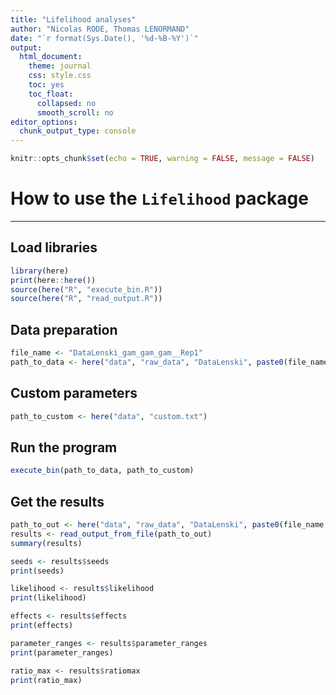 ```yaml
---
title: "Lifelihood analyses"
author: "Nicolas RODE, Thomas LENORMAND"
date: "`r format(Sys.Date(), '%d-%B-%Y')`"
output: 
  html_document:
    theme: journal
    css: style.css
    toc: yes
    toc_float:
      collapsed: no
      smooth_scroll: no
editor_options: 
  chunk_output_type: console
---
```


```r
knitr::opts_chunk$set(echo = TRUE, warning = FALSE, message = FALSE)
```

# How to use the `Lifelihood` package
***

## Load libraries

```r
library(here)
print(here::here())
source(here("R", "execute_bin.R"))
source(here("R", "read_output.R"))
```

## Data preparation

```r
file_name <- "DataLenski_gam_gam_gam__Rep1"
path_to_data <- here("data", "raw_data", "DataLenski", paste0(file_name, ".txt"))
```

## Custom parameters

```r
path_to_custom <- here("data", "custom.txt")
```

## Run the program

```r
execute_bin(path_to_data, path_to_custom)
```

## Get the results

```r
path_to_out <- here("data", "raw_data", "DataLenski", paste0(file_name, ".out"))
results <- read_output_from_file(path_to_out)
summary(results)

seeds <- results$seeds
print(seeds)

likelihood <- results$likelihood
print(likelihood)

effects <- results$effects
print(effects)

parameter_ranges <- results$parameter_ranges
print(parameter_ranges)

ratio_max <- results$ratiomax
print(ratio_max)
```